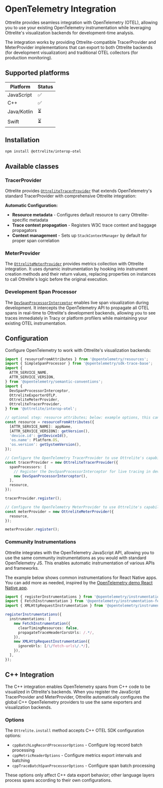 # OpenTelemetry Integration

Ottrelite provides seamless integration with OpenTelemetry (OTEL), allowing you to use your existing OpenTelemetry instrumentation while leveraging Ottrelite's visualization backends for development-time analysis.

The integration works by providing Ottrelite-compatible TracerProvider and MeterProvider implementations that can export to both Ottrelite backends (for development visualization) and traditional OTEL collectors (for production monitoring).

## Supported platforms

| Platform | Status |
| -------- | ------ |
| JavaScript | ✅ |
| C++ | ✅ |
| Java/Kotlin | ⏳ |
| Swift | ⏳ |

## Installation

```bash
npm install @ottrelite/interop-otel
```

## Available classes

### TracerProvider

Ottrelite provides [`OttreliteTracerProvider`](https://github.com/callstackincubator/ottrelite/blob/main/packages/interop-otel/src/otel/OttreliteTracerProvider.ts) that extends OpenTelemetry's standard TracerProvider with comprehensive Ottrelite integration:

**Automatic Configuration:**
- **Resource metadata** - Configures default resource to carry Ottrelite-specific metadata
- **Trace context propagation** - Registers W3C trace context and baggage propagators
- **Context management** - Sets up `StackContextManager` by default for proper span correlation

### MeterProvider

The [`OttreliteMeterProvider`](https://github.com/callstackincubator/ottrelite/blob/main/packages/interop-otel/src/otel/OttreliteMeterProvider.ts) provides metrics collection with Ottrelite integration. It uses dynamic instrumentation by hooking into instrument creation methods and their return values, replacing properties on instances to call Ottrelite's logic before the original execution.

### Development Span Processor

The [`DevSpanProcessorInterceptor`](https://github.com/callstackincubator/ottrelite/blob/main/packages/interop-otel/src/otel/processor/DevSpanProcessorInterceptor.ts) enables live span visualization during development. It intercepts the OpenTelemetry API to propagate all OTEL spans in real-time to Ottrelite's development backends, allowing you to see traces immediately in Tracy or platform profilers while maintaining your existing OTEL instrumentation.

## Configuration

Configure OpenTelemetry to work with Ottrelite's visualization backends:

```typescript
import { resourceFromAttributes } from '@opentelemetry/resources';
import { SimpleSpanProcessor } from '@opentelemetry/sdk-trace-base';
import {
  ATTR_SERVICE_NAME,
  ATTR_SERVICE_VERSION,
} from '@opentelemetry/semantic-conventions';
import {
  DevSpanProcessorInterceptor,
  OttreliteExporterOTLP,
  OttreliteMeterProvider,
  OttreliteTracerProvider,
} from '@ottrelite/interop-otel';

// optional step: resource attributes; below: example options, this can be customized as needed
const resource = resourceFromAttributes({
  [ATTR_SERVICE_NAME]: appName,
  [ATTR_SERVICE_VERSION]: getVersion(),
  'device.id': getDeviceId(),
  'os.name': Platform.OS,
  'os.version': getSystemVersion(),
});

// Configure the OpenTelemetry TracerProvider to use Ottrelite's capabilities
const tracerProvider = new OttreliteTracerProvider({
  spanProcessors: [
    // Register the DevSpanProcessorInterceptor for live tracing in development
    new DevSpanProcessorInterceptor(),
  ],
  resource,
});

tracerProvider.register();

// Configure the OpenTelemetry MeterProvider to use Ottrelite's capabilities
const meterProvider = new OttreliteMeterProvider({
  resource,
});

meterProvider.register();
```

### Community Instrumentations

Ottrelite integrates with the OpenTelemetry JavaScript API, allowing you to use the same community instrumentations as you would with standard OpenTelemetry JS. This enables automatic instrumentation of various APIs and frameworks.

The example below shows common instrumentations for React Native apps. You can add more as needed, inspired by the [OpenTelemetry demo React Native app](https://opentelemetry.io/docs/demo/services/react-native-app/).

```typescript
import { registerInstrumentations } from '@opentelemetry/instrumentation';
import { FetchInstrumentation } from '@opentelemetry/instrumentation-fetch';
import { XMLHttpRequestInstrumentation } from '@opentelemetry/instrumentation-xml-http-request';

registerInstrumentations({
  instrumentations: [
    new FetchInstrumentation({
      clearTimingResources: false,
      propagateTraceHeaderCorsUrls: /.*/,
    }),
    new XMLHttpRequestInstrumentation({
      ignoreUrls: [/\/fetch-urls\/.*/],
    }),
  ],
});
```

## C++ Integration

The C++ integration enables OpenTelemetry spans from C++ code to be visualized in Ottrelite's backends. When you register the JavaScript TracerProvider and MeterProvider, Ottrelite automatically configures the global C++ OpenTelemetry providers to use the same exporters and visualization backends.

### Options

The `Ottrelite.install` method accepts C++ OTEL SDK configuration options:

- `cppBatchLogRecordProcessorOptions` - Configure log record batch processing
- `cppMetricReaderOptions` - Configure metrics export intervals and batching
- `cppTraceBatchSpanProcessorOptions` - Configure span batch processing

These options only affect C++ data export behavior; other language layers process spans according to their own configurations.

